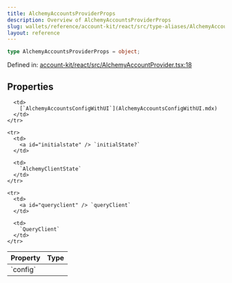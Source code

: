 ```yaml
---
title: AlchemyAccountsProviderProps
description: Overview of AlchemyAccountsProviderProps
slug: wallets/reference/account-kit/react/src/type-aliases/AlchemyAccountsProviderProps
layout: reference
---
```


```ts
type AlchemyAccountsProviderProps = object;
```

Defined in: [account-kit/react/src/AlchemyAccountProvider.tsx:18](https://github.com/alchemyplatform/aa-sdk/blob/5b9429f0f16dcd4ff822527b8de589e19e88faa7/account-kit/react/src/AlchemyAccountProvider.tsx#L18)

## Properties

<table>
  <thead>
    <tr>
      <th align="left">Property</th>
      <th align="left">Type</th>
    </tr>
  </thead>

  <tbody>
    <tr>
      <td>
        <a id="config" /> `config`
      </td>

      <td>
        [`AlchemyAccountsConfigWithUI`](AlchemyAccountsConfigWithUI.mdx)
      </td>
    </tr>

    <tr>
      <td>
        <a id="initialstate" /> `initialState?`
      </td>

      <td>
        `AlchemyClientState`
      </td>
    </tr>

    <tr>
      <td>
        <a id="queryclient" /> `queryClient`
      </td>

      <td>
        `QueryClient`
      </td>
    </tr>

  </tbody>
</table>
